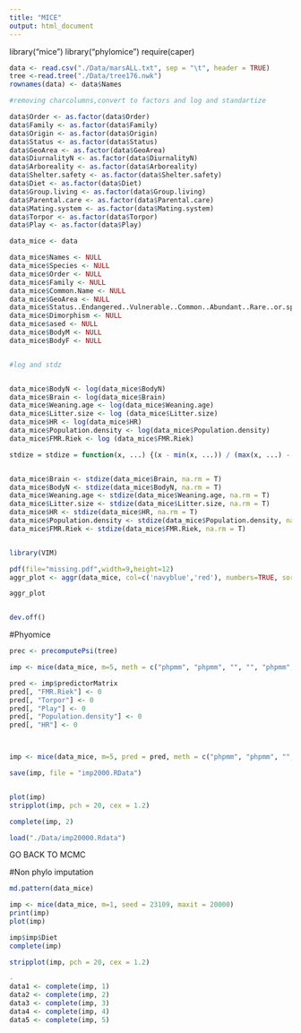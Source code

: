 ```yaml
---
title: "MICE"
output: html_document
---
```


library("mice")
library("phylomice")
require(caper)

```r

data <- read.csv("./Data/marsALL.txt", sep = "\t", header = TRUE)
tree <-read.tree("./Data/tree176.nwk")
rownames(data) <- data$Names

#removing charcolumns,convert to factors and log and standartize

data$Order <- as.factor(data$Order)
data$Family <- as.factor(data$Family)
data$Origin <- as.factor(data$Origin)
data$Status <- as.factor(data$Status)
data$GeoArea <- as.factor(data$GeoArea)
data$DiurnalityN <- as.factor(data$DiurnalityN) 
data$Arboreality <- as.factor(data$Arboreality)
data$Shelter.safety <- as.factor(data$Shelter.safety)
data$Diet <- as.factor(data$Diet)
data$Group.living <- as.factor(data$Group.living)
data$Parental.care <- as.factor(data$Parental.care)
data$Mating.system <- as.factor(data$Mating.system)
data$Torpor <- as.factor(data$Torpor)
data$Play <- as.factor(data$Play)

data_mice <- data

data_mice$Names <- NULL
data_mice$Species <- NULL
data_mice$Order <- NULL
data_mice$Family <- NULL
data_mice$Common.Name <- NULL
data_mice$GeoArea <- NULL
data_mice$Status..Endangered..Vulnerable..Common..Abundant..Rare..or.sparse...Declining..Limited. <- NULL
data_mice$Dimorphism <- NULL
data_mice$ased <- NULL
data_mice$BodyM <- NULL
data_mice$BodyF <- NULL


#log and stdz


data_mice$BodyN <- log(data_mice$BodyN)
data_mice$Brain <- log(data_mice$Brain)
data_mice$Weaning.age <- log(data_mice$Weaning.age)
data_mice$Litter.size <- log (data_mice$Litter.size)
data_mice$HR <- log(data_mice$HR)
data_mice$Population.density <- log(data_mice$Population.density)
data_mice$FMR.Riek <- log (data_mice$FMR.Riek)

stdize = stdize = function(x, ...) {(x - min(x, ...)) / (max(x, ...) - min(x, ...))}


data_mice$Brain <- stdize(data_mice$Brain, na.rm = T)
data_mice$BodyN <- stdize(data_mice$BodyN, na.rm = T)
data_mice$Weaning.age <- stdize(data_mice$Weaning.age, na.rm = T)
data_mice$Litter.size <- stdize(data_mice$Litter.size, na.rm = T)
data_mice$HR <- stdize(data_mice$HR, na.rm = T)
data_mice$Population.density <- stdize(data_mice$Population.density, na.rm = T)
data_mice$FMR.Riek <- stdize(data_mice$FMR.Riek, na.rm = T)


library(VIM)

pdf(file="missing.pdf",width=9,height=12)
aggr_plot <- aggr(data_mice, col=c('navyblue','red'), numbers=TRUE, sortVars=TRUE, labels=names(data_mice), cex.axis=.5, gap=4, ylab=c("Histogram of missing data","Pattern"))

aggr_plot


dev.off()
```


#Phyomice
```r

prec <- precomputePsi(tree)

imp <- mice(data_mice, m=5, meth = c("phpmm", "phpmm", "", "", "phpmm", "phpmm", "phpmm", "phpmm", "phpmm", "phpmm", "phpmm", "phpmm", "phpmm","phpmm","phpmm","phpmm", "phpmm", "phpmm"), psi = prec$psi, psiinv = prec$psiinv, maxit = 2)

pred <- imp$predictorMatrix 
pred[, "FMR.Riek"] <- 0
pred[, "Torpor"] <- 0
pred[, "Play"] <- 0
pred[, "Population.density"] <- 0
pred[, "HR"] <- 0



imp <- mice(data_mice, m=5, pred = pred, meth = c("phpmm", "phpmm", "", "", "phpmm", "phpmm", "phpmm", "phpmm", "phpmm", "phpmm", "phpmm", "phpmm", "phpmm","phpmm","phpmm","phpmm", "phpmm", "phpmm"), psi = prec$psi, psiinv = prec$psiinv, maxit = 2000)

save(imp, file = "imp2000.RData")


plot(imp)
stripplot(imp, pch = 20, cex = 1.2)

complete(imp, 2)

load("./Data/imp20000.Rdata")
```

GO BACK TO MCMC



#Non phylo imputation
```r


md.pattern(data_mice)

imp <- mice(data_mice, m=1, seed = 23109, maxit = 20000)
print(imp)
plot(imp)

imp$imp$Diet
complete(imp)

stripplot(imp, pch = 20, cex = 1.2)

-
data1 <- complete(imp, 1)
data2 <- complete(imp, 2)
data3 <- complete(imp, 3)
data4 <- complete(imp, 4)
data5 <- complete(imp, 5)

```

